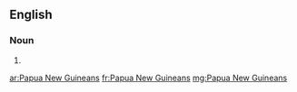 ==English==

===Noun===
{{head|en|noun plural form|head=[[Papua]] [[New]] [[Guinean]]s}}

# {{plural of|Papua New Guinean|lang=en}}

[[ar:Papua New Guineans]]
[[fr:Papua New Guineans]]
[[mg:Papua New Guineans]]